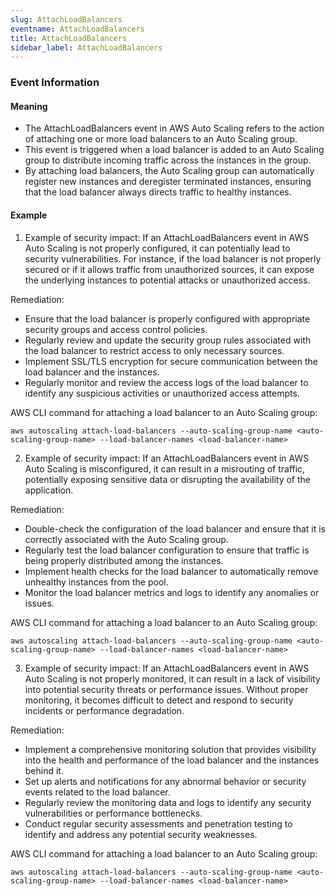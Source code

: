 ```yaml
--- 
slug: AttachLoadBalancers
eventname: AttachLoadBalancers
title: AttachLoadBalancers
sidebar_label: AttachLoadBalancers
---
```

                       




### Event Information

#### Meaning

- The AttachLoadBalancers event in AWS Auto Scaling refers to the action of attaching one or more load balancers to an Auto Scaling group.
- This event is triggered when a load balancer is added to an Auto Scaling group to distribute incoming traffic across the instances in the group.
- By attaching load balancers, the Auto Scaling group can automatically register new instances and deregister terminated instances, ensuring that the load balancer always directs traffic to healthy instances.

#### Example

1. Example of security impact: If an AttachLoadBalancers event in AWS Auto Scaling is not properly configured, it can potentially lead to security vulnerabilities. For instance, if the load balancer is not properly secured or if it allows traffic from unauthorized sources, it can expose the underlying instances to potential attacks or unauthorized access.

Remediation:
- Ensure that the load balancer is properly configured with appropriate security groups and access control policies.
- Regularly review and update the security group rules associated with the load balancer to restrict access to only necessary sources.
- Implement SSL/TLS encryption for secure communication between the load balancer and the instances.
- Regularly monitor and review the access logs of the load balancer to identify any suspicious activities or unauthorized access attempts.

AWS CLI command for attaching a load balancer to an Auto Scaling group:
```
aws autoscaling attach-load-balancers --auto-scaling-group-name <auto-scaling-group-name> --load-balancer-names <load-balancer-name>
```

2. Example of security impact: If an AttachLoadBalancers event in AWS Auto Scaling is misconfigured, it can result in a misrouting of traffic, potentially exposing sensitive data or disrupting the availability of the application.

Remediation:
- Double-check the configuration of the load balancer and ensure that it is correctly associated with the Auto Scaling group.
- Regularly test the load balancer configuration to ensure that traffic is being properly distributed among the instances.
- Implement health checks for the load balancer to automatically remove unhealthy instances from the pool.
- Monitor the load balancer metrics and logs to identify any anomalies or issues.

AWS CLI command for attaching a load balancer to an Auto Scaling group:
```
aws autoscaling attach-load-balancers --auto-scaling-group-name <auto-scaling-group-name> --load-balancer-names <load-balancer-name>
```

3. Example of security impact: If an AttachLoadBalancers event in AWS Auto Scaling is not properly monitored, it can result in a lack of visibility into potential security threats or performance issues. Without proper monitoring, it becomes difficult to detect and respond to security incidents or performance degradation.

Remediation:
- Implement a comprehensive monitoring solution that provides visibility into the health and performance of the load balancer and the instances behind it.
- Set up alerts and notifications for any abnormal behavior or security events related to the load balancer.
- Regularly review the monitoring data and logs to identify any security vulnerabilities or performance bottlenecks.
- Conduct regular security assessments and penetration testing to identify and address any potential security weaknesses.

AWS CLI command for attaching a load balancer to an Auto Scaling group:
```
aws autoscaling attach-load-balancers --auto-scaling-group-name <auto-scaling-group-name> --load-balancer-names <load-balancer-name>
```

 